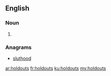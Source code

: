 ==English==

===Noun===
{{head|en|plural}}

# {{plural of|holdout|lang=en}}

===Anagrams===
* [[sluthood#English|sluthood]]

[[ar:holdouts]]
[[fr:holdouts]]
[[ku:holdouts]]
[[my:holdouts]]